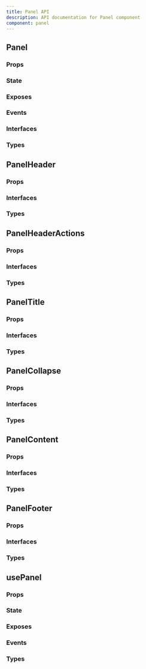 ```yaml
---
title: Panel API
description: API documentation for Panel component
component: panel
---
```


## Panel

### Props

<DocTable name="Panel" category="api" type="props" />

### State

<DocTable name="Panel" category="api" type="state" />

### Exposes

<DocTable name="Panel" category="api" type="exposes" />

### Events

<DocTable name="Panel" category="api" type="events" />

### Interfaces

<DocTable name="Panel" category="api" type="interfaces" />

### Types

<DocTable name="Panel" category="api" type="types" />

## PanelHeader

### Props

<DocTable name="PanelHeader" category="api" type="props" />

### Interfaces

<DocTable name="PanelHeader" category="api" type="interfaces" />

### Types

<DocTable name="PanelHeader" category="api" type="types" />

## PanelHeaderActions

### Props

<DocTable name="PanelHeaderActions" category="api" type="props" />

### Interfaces

<DocTable name="PanelHeaderActions" category="api" type="interfaces" />

### Types

<DocTable name="PanelHeaderActions" category="api" type="types" />

## PanelTitle

### Props

<DocTable name="PanelTitle" category="api" type="props" />

### Interfaces

<DocTable name="PanelTitle" category="api" type="interfaces" />

### Types

<DocTable name="PanelTitle" category="api" type="types" />

## PanelCollapse

### Props

<DocTable name="PanelCollapse" category="api" type="props" />

### Interfaces

<DocTable name="PanelCollapse" category="api" type="interfaces" />

### Types

<DocTable name="PanelCollapse" category="api" type="types" />

## PanelContent

### Props

<DocTable name="PanelContent" category="api" type="props" />

### Interfaces

<DocTable name="PanelContent" category="api" type="interfaces" />

### Types

<DocTable name="PanelContent" category="api" type="types" />

## PanelFooter

### Props

<DocTable name="PanelFooter" category="api" type="props" />

### Interfaces

<DocTable name="PanelFooter" category="api" type="interfaces" />

### Types

<DocTable name="PanelFooter" category="api" type="types" />

## usePanel

### Props

<DocTable name="usePanel" category="api" type="props" />

### State

<DocTable name="usePanel" category="api" type="state" />

### Exposes

<DocTable name="usePanel" category="api" type="exposes" />

### Events

<DocTable name="usePanel" category="api" type="events" />

### Types

<DocTable name="usePanel" category="api" type="types" />
